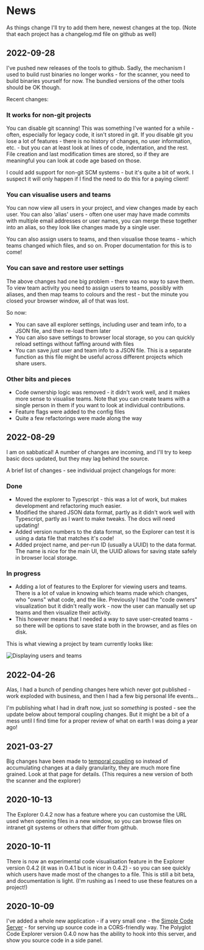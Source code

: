 # News

As things change I'll try to add them here, newest changes at the top. (Note that each project has a changelog.md file on github as well)

## 2022-09-28

I've pushed new releases of the tools to github.  Sadly, the mechanism I used to build rust binaries no longer works - for the scanner, you need to build binaries yourself for now.  The bundled versions of the other tools should be OK though.

Recent changes:

### It works for non-git projects

You can disable git scanning! This was something I've wanted for a while - often, especially for legacy code, it isn't stored in git.  If you disable git you lose a lot of features - there is no history of changes, no user information, etc. - but you can at least look at lines of code, indentation, and the rest.  File creation and last modification times are stored, so if they are meaningful you can look at code age based on those.

I could add support for non-git SCM systems - but it's quite a bit of work.  I suspect it will only happen if I find the need to do this for a paying client!

### You can visualise users and teams

You can now view all users in your project, and view changes made by each user. You can also 'alias' users - often one user may have made commits with multiple email addresses or user names, you can merge these together into an alias, so they look like changes made by a single user.

You can also assign users to teams, and then visualise those teams - which teams changed which files, and so on.  Proper documentation for this is to come!

### You can save and restore user settings

The above changes had one big problem - there was no way to save them.  To view team activity you need to assign users to teams, possibly with aliases, and then map teams to colours and the rest - but the minute you closed your browser window, all of that was lost.

So now:

* You can save all explorer settings, including user and team info, to a JSON file, and then re-load them later
* You can also save settings to browser local storage, so you can quickly reload settings without faffing around with files
* You can save _just_ user and team info to a JSON file.  This is a separate function as this file might be useful across different projects which share users.

### Other bits and pieces

* Code ownership logic was removed - it didn't work well, and it makes more sense to visualise teams. Note that you can create teams with a single person in them if you want to look at individual contributions.
* Feature flags were added to the config files
* Quite a few refactorings were made along the way

## 2022-08-29

I am on sabbatical!  A number of changes are incoming, and I'll try to keep basic docs updated, but they may lag behind the source.

A brief list of changes - see individual project changelogs for more:

### Done

* Moved the explorer to Typescript - this was a lot of work, but makes development and refactoring much easier.
* Modified the shared JSON data format, partly as it didn't work well with Typescript, partly as I want to make tweaks.  The docs will need updating!
* Added version numbers to the data format, so the Explorer can test it is using a data file that matches it's code!
* Added project name, and per-run ID (usually a UUID) to the data format.  The name is nice for the main UI, the UUID allows for saving state safely in browser local storage.

### In progress

* Adding a lot of features to the Explorer for viewing users and teams.  There is a lot of value in knowing which teams made which changes, who "owns" what code, and the like.  Previously I had the "code owners" visualization but it didn't really work - now the user can manually set up teams and then visualize their activity.
* This however means that I needed a way to save user-created teams - so there will be options to save state both in the browser, and as files on disk.

This is what viewing a project by team currently looks like:

![Displaying users and teams](/images/new_2022/v060alpha1_teams.png)

## 2022-04-26

Alas, I had a bunch of pending changes here which never got published - work exploded with business, and then I had a few big personal life events...

I'm publishing what I had in draft now, just so _something_ is posted - see the update below about temporal coupling changes.  But it might be a bit of a mess until I find time for a proper review of what on earth I was doing a year ago!

## 2021-03-27

Big changes have been made to [temporal coupling](metrics/temporal-coupling) so instead of accumulating changes at a daily granularity, they are much more fine grained.  Look at that page for details.  (This requires a new version of both the scanner and the explorer)

## 2020-10-13

The Explorer 0.4.2 now has a feature where you can customise the URL used when opening files in a new window, so you can browse files on intranet git systems or others that differ from github.

## 2020-10-11

There is now an experimental code visualisation feature in the Explorer version 0.4.2 (it was in 0.4.1 but is nicer in 0.4.2) - so you can see quickly which users have made most of the changes to a file.  This is still a bit beta, and documentation is light.  (I'm rushing as I need to use these features on a project!)

## 2020-10-09

I've added a whole new application - if a very small one - the [Simple Code Server](tools/simple-code-server) - for serving up source code in a CORS-friendly way.  The Polyglot Code Explorer version 0.4.0 now has the ability to hook into this server, and show you source code in a side panel.